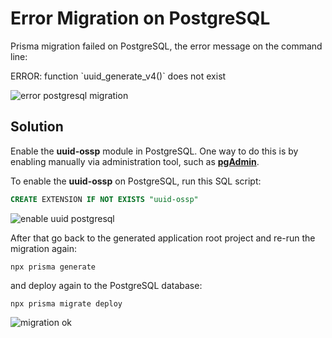 
# Error Migration on PostgreSQL  

Prisma migration failed on PostgreSQL, the error message on the command line:

<Callout type="error">
ERROR: function `uuid_generate_v4()` does not exist
</Callout>

![error postgresql migration](/migrate-error-postgresql.png)


## Solution

Enable the **uuid-ossp** module in PostgreSQL. One way to do this is by enabling manually via administration tool, such as [**pgAdmin**](https://www.pgadmin.org/).

To enable the **uuid-ossp** on PostgreSQL, run this SQL script:

```sql
CREATE EXTENSION IF NOT EXISTS "uuid-ossp"
```

![enable uuid postgresql](/enable-uuid-postgresql.png)

After that go back to the generated application root project and re-run the migration again:

```shell
npx prisma generate
```

and deploy again to the PostgreSQL database:

```shell
npx prisma migrate deploy
```

![migration ok](/migration-ok.png)